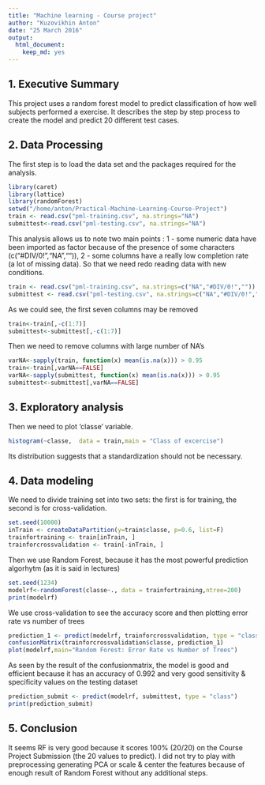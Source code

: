 ```yaml
---
title: "Machine learning - Course project"
author: "Kuzovikhin Anton"
date: "25 March 2016"
output: 
  html_document: 
    keep_md: yes
---
```


## 1. Executive Summary

This project uses a random forest model to predict classification of how well subjects performed a exercise. It describes the step by step process to create the model and predict 20 different test cases. 

## 2. Data Processing

The first step is to load the data set and the packages required for the analysis.
```r
library(caret)
library(lattice)
library(randomForest)
setwd("/home/anton/Practical-Machine-Learning-Course-Project")
train <- read.csv("pml-training.csv", na.strings="NA")
submittest<-read.csv("pml-testing.csv", na.strings="NA")
```
This analysis allows us to note two main points : 1 - some numeric data have been imported as factor because of the presence of some characters (c("#DIV/0!","NA","")), 2 - some columns have a really low completion rate (a lot of missing data). So that we need redo reading data with new conditions.
```r
train <- read.csv("pml-training.csv", na.strings=c("NA","#DIV/0!",""))
submittest <- read.csv("pml-testing.csv", na.strings=c("NA","#DIV/0!",""))
```
As we could see, the first seven columns may be removed
```r
train<-train[,-c(1:7)]
submittest<-submittest[,-c(1:7)]
```
Then we need to remove columns with large number of NA's
```r
varNA<-sapply(train, function(x) mean(is.na(x))) > 0.95
train<-train[,varNA==FALSE]
varNA<-sapply(submittest, function(x) mean(is.na(x))) > 0.95
submittest<-submittest[,varNA==FALSE]
```

## 3. Exploratory analysis

Then we need to plot 'classe' variable. 
```r
histogram(~classe,  data = train,main = "Class of excercise")
```

Its distribution suggests that a standardization should not be necessary.

## 4. Data modeling

We need to divide training set into two sets: the first is for training, the second is for cross-validation.
```r
set.seed(10000)
inTrain <- createDataPartition(y=train$classe, p=0.6, list=F)
trainfortraining <- train[inTrain, ]
trainforcrossvalidation <- train[-inTrain, ]
```
Then we use Random Forest, because it has the most powerful prediction algorhytm (as it is said in lectures)
```r
set.seed(1234)
modelrf<-randomForest(classe~., data = trainfortraining,ntree=200)
print(modelrf)
```
We use cross-validation to see the accuracy score and then plotting error rate vs number of trees
```r
prediction_1 <- predict(modelrf, trainforcrossvalidation, type = "class")
confusionMatrix(trainforcrossvalidation$classe, prediction_1)
plot(modelrf,main="Random Forest: Error Rate vs Number of Trees")
```

As seen by the result of the confusionmatrix, the model is good and efficient because it has an accuracy of 0.992 and very good sensitivity & specificity values on the testing dataset
```r
prediction_submit <- predict(modelrf, submittest, type = "class")
print(prediction_submit)
```

## 5. Conclusion

It seems RF is very good because it scores 100% (20/20) on the Course Project Submission (the 20 values to predict). I did not try to play with preprocessing generating PCA or scale & center the features because of enough result of Random Forest without any additional steps.




